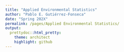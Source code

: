 ```yaml
---
title: "Applied Environmental Statistics"
author: "Pablo E. Gutiérrez-Fonseca"
date: "Spring 202X"
permalink: /pages/Applied Environmental Statistics/
output:
  prettydoc::html_pretty:
    theme: architect
    highlight: github
---
```

